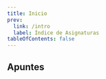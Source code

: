```yaml
---
title: Inicio
prev:
  link: /intro
  label: Índice de Asignaturas
tableOfContents: false
---
```



## Apuntes

<LinkCard
  title="Tema 1 - Tipos Abstractos de Datos (TAD)"
  href="/prodos/apuntes/t1-tipos-abstractos-de-datos-tad"
  description="La abstracción funcional y de datos. Especificación, construcción y ejemplos."
/>
<LinkCard
  title="Tema 2 - Gestión dinámica de memoria"
  href="/prodos/apuntes/t2-gestion-dinamica-de-memoria"
  description="Punteros en profundidad, las variables dinámicas, direcciones de memoria y la gestión de la memoria (pila (stack) y montículo (heap))."
/>
<LinkCard
  title="Tema 3 - Listas"
  href="/prodos/apuntes/t3-listas"
  description="El TAD Lista, especificación informal, implementación y descripción gráfica. Operaciones explicadas de forma gráfica e implementadas. Otros tipos de TAD como Lista Ordenada y Multilistas también explicados."
/>
<LinkCard
  title="Tema 4 y 5 - Colas y Pilas"
  href="/prodos/apuntes/t4-t5-colas-y-pilas/"
  description="El TAD Cola y el TAD Pila, especificación informal, implementación y descripción gráfica. Diferencias entre ambos explicadas. Implementaciones con array circular, lista dinámica circular y a partir del TAD Lista. Operaciones explicadas de forma gráfica."
/>
<LinkCard
  title="Tema 6 - Árboles"
  href="/prodos/apuntes/t6-arboles/"
  description="El TAD Árbol Binario, definiciones, especificación informal, implementación y descripción gráfica. Operaciones explicadas de forma gráfica e implementadas. Recorridos en profundidad (preorden, inorden y posorden) y recorrido en anchura."
/>
<LinkCard
  title="Tema 7 y 8 - Árboles Binarios de Búsqueda ABB y Equilibrados AVL"
  href="/prodos/apuntes/t7-t8-arboles-binarios-de-busqueda/"
  description="El TAD Árbol Binario de Búsqueda ABB y el TAD Árbol Binario de Búsqueda AVL, especificación informal, implementación y descripción gráfica. Operaciones explicadas de forma gráfica e implementadas. Rotaciones (LL, RR, LR y RL) y factor de equilibrio."
/>
